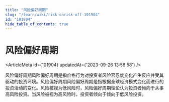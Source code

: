 ```yaml
---
title: "风险偏好周期"
slug: "/learn/wiki/risk-onrisk-off-101904"
id: "101904"
hide_table_of_contents: true
---
```



# 风险偏好周期

<ArticleMeta id={101904} updatedAt={'2023-09-26 13:58:58'} />
<div className='border-solid border-b border-t-0 my-4 border-[var(--ifm-color-gray-300)]' />

风险偏好周期风险偏好周期是指价格行为对投资者风险容忍度变化产生反应并受其驱动的投资环境。风险偏好周期风险偏好周期是指根据全球经济模式变化而进行的投资活动的变化。风险被视为低风险时，风险偏好周期理论认为投资者倾向于从事高风险投资。当风险被视为高风险时，投资者倾向于倾向于低风险投资。
